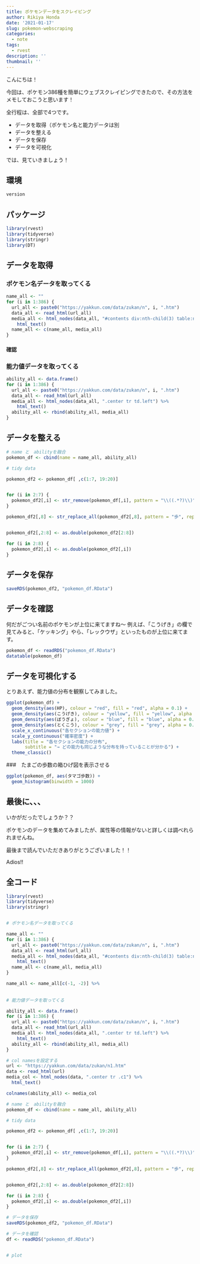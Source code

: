 ```yaml
---
title: ポケモンデータをスクレイピング
author: Rikiya Honda
date: '2021-01-17'
slug: pokemon-webscraping
categories:
  - note
tags:
  - rvest
description: ''
thumbnail: ''
---
```


こんにちは！

今回は、ポケモン386種を簡単にウェブスクレイピングできたので、その方法をメモしておこうと思います！

全行程は、全部で4つです。

* データを取得（ポケモン名と能力データは別
* データを整える
* データを保存
* データを可視化

では、見ていきましょう！

## 環境

```r
version
```

## パッケージ

```r
library(rvest)
library(tidyverse)
library(stringr)
library(DT)
```

## データを取得

### ポケモン名データを取ってくる

```r
name_all <- ""
for (i in 1:386) {
  url_all <- paste0("https://yakkun.com/data/zukan/n", i, ".htm")
  data_all <- read_html(url_all)
  media_all <- html_nodes(data_all, "#contents div:nth-child(3) table:nth-child(1) tr:nth-child(1) th") %>% 
    html_text()
  name_all <- c(name_all, media_all)
}
```

#### 確認

### 能力値データを取ってくる

```r
ability_all <- data.frame()
for (i in 1:386) {
  url_all <- paste0("https://yakkun.com/data/zukan/n", i, ".htm")
  data_all <- read_html(url_all)
  media_all <- html_nodes(data_all, ".center tr td.left") %>% 
    html_text() 
  ability_all <- rbind(ability_all, media_all)
}
```

## データを整える

```r
# name と　abilityを融合
pokemon_df <- cbind(name = name_all, ability_all)

# tidy data

pokemon_df2 <- pokemon_df[ ,c(1:7, 19:20)] 


for (i in 2:7) {
  pokemon_df2[,i] <- str_remove(pokemon_df[,i], pattern = "\\((.*?)\\)") %>% str_squish()
}

pokemon_df2[,8] <- str_replace_all(pokemon_df2[,8], pattern = "歩", replacement = "")


pokemon_df2[,2:8] <- as.double(pokemon_df2[2:8])

for (i in 2:8) {
  pokemon_df2[,i] <- as.double(pokemon_df2[,i])
}
```


## データを保存

```r
saveRDS(pokemon_df2, "pokemon_df.RData")
```

## データを確認

何だがごつい名前のポケモンが上位に来てますね～
例えば、「こうげき」の欄で見てみると、「ケッキング」やら、「レックウザ」といったものが上位に来てます。

```r
pokemon_df <- readRDS("pokemon_df.RData")
datatable(pokemon_df)
```

## データを可視化する

とりあえず、能力値の分布を観察してみました。

```r
ggplot(pokemon_df) +
  geom_density(aes(HP), colour = "red", fill = "red", alpha = 0.1) +
  geom_density(aes(こうげき), colour = "yellow", fill = "yellow", alpha = 0.1) +
  geom_density(aes(ぼうぎょ), colour = "blue", fill = "blue", alpha = 0.1) +
  geom_density(aes(とくこう), colour = "grey", fill = "grey", alpha = 0.1) +
  scale_x_continuous("各セクションの能力値") +
  scale_y_continuous("確率密度") +
  labs(title = "各セクションの能力の分布", 
       subtitle = "→ どの能力も同じような分布を持っていることが分かる") +
  theme_classic() 
```

###　たまごの歩数の箱ひげ図を表示させる

```r
ggplot(pokemon_df, aes(タマゴ歩数)) +
  geom_histogram(binwidth = 1000)
```

## 最後に、、、
いかがだったでしょうか？？

ポケモンのデータを集めてみましたが、属性等の情報がないと詳しくは調べれられませんね。

最後まで読んでいただきありがとうございました！！

Adios!!


## 全コード

```r
library(rvest)
library(tidyverse)
library(stringr)


# ポケモン名データを取ってくる

name_all <- ""
for (i in 1:386) {
  url_all <- paste0("https://yakkun.com/data/zukan/n", i, ".htm")
  data_all <- read_html(url_all)
  media_all <- html_nodes(data_all, "#contents div:nth-child(3) table:nth-child(1) tr:nth-child(1) th") %>% 
    html_text()
  name_all <- c(name_all, media_all)
}

name_all <- name_all[c(-1, -2)] %>%
  
  
# 能力値データを取ってくる

ability_all <- data.frame()
for (i in 1:386) {
  url_all <- paste0("https://yakkun.com/data/zukan/n", i, ".htm")
  data_all <- read_html(url_all)
  media_all <- html_nodes(data_all, ".center tr td.left") %>% 
    html_text() 
  ability_all <- rbind(ability_all, media_all)
}

# col namesを設定する
url <- "https://yakkun.com/data/zukan/n1.htm"
data <- read_html(url)
media_col <- html_nodes(data, ".center tr .c1") %>% 
  html_text()

colnames(ability_all) <- media_col

# name と　abilityを融合
pokemon_df <- cbind(name = name_all, ability_all)

# tidy data

pokemon_df2 <- pokemon_df[ ,c(1:7, 19:20)] 


for (i in 2:7) {
  pokemon_df2[,i] <- str_remove(pokemon_df[,i], pattern = "\\((.*?)\\)") %>% str_squish()
}

pokemon_df2[,8] <- str_replace_all(pokemon_df2[,8], pattern = "歩", replacement = "")


pokemon_df2[,2:8] <- as.double(pokemon_df2[2:8])

for (i in 2:8) {
  pokemon_df2[,i] <- as.double(pokemon_df2[,i])
}

# データを保存
saveRDS(pokemon_df2, "pokemon_df.RData")

# データを確認
df <- readRDS("pokemon_df.RData")


# plot

```

